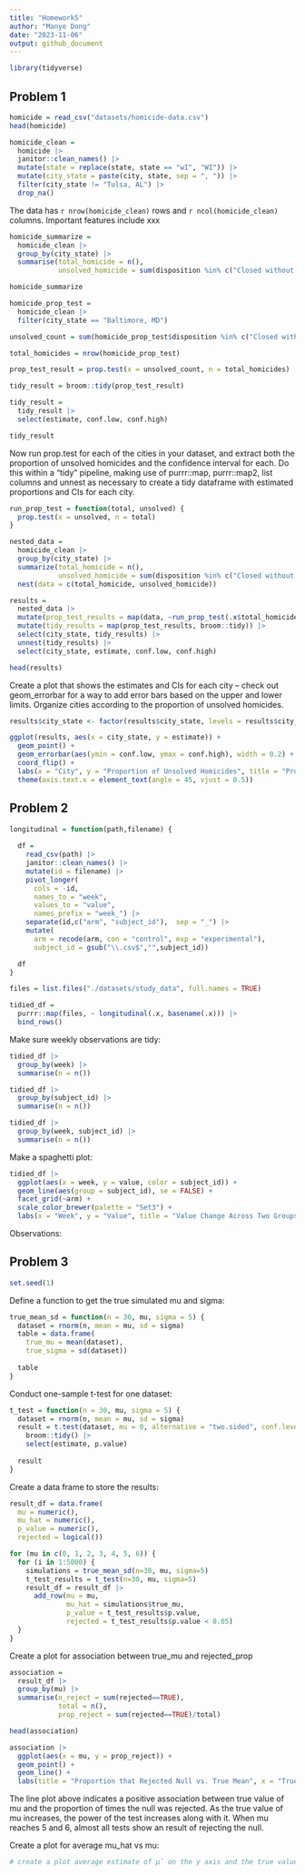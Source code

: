 ```yaml
---
title: "Homework5"
author: "Manye Dong"
date: "2023-11-06"
output: github_document
---
```

```r
library(tidyverse)
```

## Problem 1
```r
homicide = read_csv("datasets/homicide-data.csv")
head(homicide)
```
```r
homicide_clean =
  homicide |>
  janitor::clean_names() |>
  mutate(state = replace(state, state == "wI", "WI")) |> 
  mutate(city_state = paste(city, state, sep = ", ")) |>
  filter(city_state != "Tulsa, AL") |> 
  drop_na()
```

The data has `r nrow(homicide_clean)` rows and `r ncol(homicide_clean)` columns. Important features include xxx

```r
homicide_summarize = 
  homicide_clean |>
  group_by(city_state) |>
  summarise(total_homicide = n(), 
            unsolved_homicide = sum(disposition %in% c("Closed without arrest", "Open/No arrest")))

homicide_summarize
```

```r
homicide_prop_test = 
  homicide_clean |>
  filter(city_state == "Baltimore, MD")

unsolved_count = sum(homicide_prop_test$disposition %in% c("Closed without arrest", "Open/No arrest"))

total_homicides = nrow(homicide_prop_test)

prop_test_result = prop.test(x = unsolved_count, n = total_homicides)
```

```r
tidy_result = broom::tidy(prop_test_result)

tidy_result = 
  tidy_result |>
  select(estimate, conf.low, conf.high)

tidy_result
```
Now run prop.test for each of the cities in your dataset, and extract both the proportion of unsolved homicides and the confidence interval for each. Do this within a “tidy” pipeline, making use of purrr::map, purrr::map2, list columns and unnest as necessary to create a tidy dataframe with estimated proportions and CIs for each city.
```r
run_prop_test = function(total, unsolved) {
  prop.test(x = unsolved, n = total)
}
```

```r
nested_data = 
  homicide_clean |>
  group_by(city_state) |>
  summarize(total_homicide = n(), 
            unsolved_homicide = sum(disposition %in% c("Closed without arrest", "Open/No arrest"))) |>
  nest(data = c(total_homicide, unsolved_homicide))
```

```r
results = 
  nested_data |>
  mutate(prop_test_results = map(data, ~run_prop_test(.x$total_homicide, .x$unsolved_homicide))) |>
  mutate(tidy_results = map(prop_test_results, broom::tidy)) |>
  select(city_state, tidy_results) |>
  unnest(tidy_results) |>
  select(city_state, estimate, conf.low, conf.high)

head(results)
```
Create a plot that shows the estimates and CIs for each city – check out geom_errorbar for a way to add error bars based on the upper and lower limits. Organize cities according to the proportion of unsolved homicides.
```r
results$city_state <- factor(results$city_state, levels = results$city_state[order(results$estimate)])

ggplot(results, aes(x = city_state, y = estimate)) +
  geom_point() +
  geom_errorbar(aes(ymin = conf.low, ymax = conf.high), width = 0.2) +
  coord_flip() +
  labs(x = "City", y = "Proportion of Unsolved Homicides", title = "Proportion of Unsolved Homicides by City") +
  theme(axis.text.x = element_text(angle = 45, vjust = 0.5))
```


## Problem 2
```r
longitudinal = function(path,filename) {
  
  df = 
    read_csv(path) |>
    janitor::clean_names() |>
    mutate(id = filename) |>
    pivot_longer(
      cols = -id,
      names_to = "week",
      values_to = "value",
      names_prefix = "week_") |>
    separate(id,c("arm", "subject_id"),  sep = "_") |>
    mutate(
      arm = recode(arm, con = "control", exp = "experimental"),
      subject_id = gsub("\\.csv$","",subject_id))

  df
}
```

```r
files = list.files("./datasets/study_data", full.names = TRUE)
```

```r
tidied_df = 
  purrr::map(files, ~ longitudinal(.x, basename(.x))) |> 
  bind_rows()
```

Make sure weekly observations are tidy:
```r
tidied_df |>
  group_by(week) |> 
  summarise(n = n())
```

```r
tidied_df |>
  group_by(subject_id) |> 
  summarise(n = n())   
```

```r
tidied_df |>
  group_by(week, subject_id) |> 
  summarise(n = n())
```
Make a spaghetti plot:
```r
tidied_df |>
  ggplot(aes(x = week, y = value, color = subject_id)) +
  geom_line(aes(group = subject_id), se = FALSE) +
  facet_grid(~arm) +
  scale_color_brewer(palette = "Set3") + 
  labs(x = "Week", y = "Value", title = "Value Change Across Two Groups", col = "Subject ID")
```

Observations: 


## Problem 3
```r
set.seed(1)
```

Define a function to get the true simulated mu and sigma:
```r
true_mean_sd = function(n = 30, mu, sigma = 5) {
  dataset = rnorm(n, mean = mu, sd = sigma)
  table = data.frame(
    true_mu = mean(dataset),
    true_sigma = sd(dataset))
  
  table
}
```

Conduct one-sample t-test for one dataset:
```r
t_test = function(n = 30, mu, sigma = 5) {
  dataset = rnorm(n, mean = mu, sd = sigma)
  result = t.test(dataset, mu = 0, alternative = "two.sided", conf.level = 0.95) |>
    broom::tidy() |>
    select(estimate, p.value)
  
  result
}
```

Create a data frame to store the results:
```r
result_df = data.frame(
  mu = numeric(), 
  mu_hat = numeric(), 
  p_value = numeric(), 
  rejected = logical())
```


```r
for (mu in c(0, 1, 2, 3, 4, 5, 6)) {
  for (i in 1:5000) {
    simulations = true_mean_sd(n=30, mu, sigma=5)
    t_test_results = t_test(n=30, mu, sigma=5)
    result_df = result_df |> 
      add_row(mu = mu, 
              mu_hat = simulations$true_mu,
              p_value = t_test_results$p.value, 
              rejected = t_test_results$p.value < 0.05)
  }
}
```

Create a plot for association between true_mu and rejected_prop
```r
association = 
  result_df |> 
  group_by(mu) |> 
  summarise(n_reject = sum(rejected==TRUE), 
            total = n(), 
            prop_reject = sum(rejected==TRUE)/total)

head(association)
```
```r
association |>
  ggplot(aes(x = mu, y = prop_reject)) +
  geom_point() +
  geom_line() +
  labs(title = "Proportion that Rejected Null vs. True Mean", x = "True Mean (mu)", y = "Proportion that Rejected Null")
```

The line plot above indicates a positive association between true value of mu and the proportion of times the null was rejected. As the true value of mu increases, the power of the test increases along with it. When mu reaches 5 and 6, almost all tests show an result of rejecting the null.

Create a plot for average mu_hat vs mu:
```r
# create a plot average estimate of μ̂ on the y axis and the true value of μ on the x axis for all samples

```

